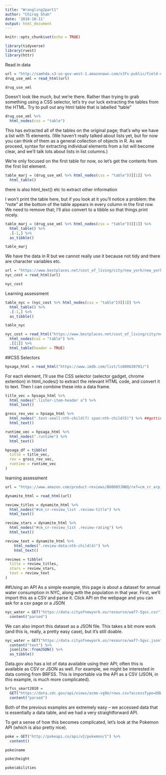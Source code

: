 ```yaml
---
title: "Wrangling2part1"
author: "Chirag Shah"
date: '2018-10-11'
output: html_document
---
```


```r
knitr::opts_chunk$set(echo = TRUE)
```

```r
library(tidyverse)
library(rvest)
library(httr)
```

Read in data

```r
url = "http://samhda.s3-us-gov-west-1.amazonaws.com/s3fs-public/field-uploads/2k15StateFiles/NSDUHsaeShortTermCHG2015.htm"
drug_use_xml = read_html(url)

drug_use_xml
```

Doesn’t look like much, but we’re there. Rather than trying to grab something using a CSS selector, let’s try our luck extracting the tables from the HTML.
Try to pull out any html table that is labelled "table"
```r
drug_use_xml %>%
  html_nodes(css = "table")
```

This has extracted all of the tables on the original page; that’s why we have a list with 15 elements. (We haven’t really talked about lists yet, but for now you can think of them as a general collection of objects in R. As we proceed, syntax for extracting individual elements from a list will become clear, and we’ll talk lots about lists in list columns.)

We’re only focused on the first table for now, so let’s get the contents from the first list element.

```r
table_marj = (drug_use_xml %>% html_nodes(css = "table"))[[1]] %>%
  html_table() 
```
there is also html_text() etc to extract other information 

I won’t print the table here, but if you look at it you’ll notice a problem: the “note” at the bottom of the table appears in every column in the first row. We need to remove that; I’ll also convert to a tibble so that things print nicely.

```r
table_marj = (drug_use_xml %>% html_nodes(css = "table"))[[1]] %>%
  html_table() %>%
  .[-1,] %>% 
  as_tibble()

table_marj
```

We have the data in R but we cannot really use it because not tidy and there are character variables etc. 

```r
url = "https://www.bestplaces.net/cost_of_living/city/new_york/new_york"
nyc_cost = read_html(url)

nyc_cost
```

Learning assessment

```r
table_nyc = (nyc_cost %>% html_nodes(css = "table"))[[1]] %>%
  html_table() %>%
  .[-1,] %>% 
  as_tibble()

table_nyc
```

```r
nyc_cost = read_html("https://www.bestplaces.net/cost_of_living/city/new_york/new_york") %>%
  html_nodes(css = "table") %>%
  .[[1]] %>%
  html_table(header = TRUE)
```

##CSS Selectors

```r
hpsaga_html = read_html("https://www.imdb.com/list/ls000630791/")
```

For each element, I’ll use the CSS selector (selector gadget, chrome extention) in html_nodes() to extract the relevant HTML code, and convert it to text. Then I can combine these into a data frame.

```r
title_vec = hpsaga_html %>%
  html_nodes(".lister-item-header a") %>%
  html_text()

gross_rev_vec = hpsaga_html %>%
  html_nodes(".text-small:nth-child(7) span:nth-child(5)") %>% ##getting money made from each film
  html_text()

runtime_vec = hpsaga_html %>%
  html_nodes(".runtime") %>%
  html_text()

hpsaga_df = tibble(
  title = title_vec,
  rev = gross_rev_vec,
  runtime = runtime_vec
)
```

learning assessment 
```r
url = "https://www.amazon.com/product-reviews/B00005JNBQ/ref=cm_cr_arp_d_viewopt_rvwer?ie=UTF8&reviewerType=avp_only_reviews&sortBy=recent&pageNumber=1"

dynamite_html = read_html(url)

review_titles = dynamite_html %>%
  html_nodes("#cm_cr-review_list .review-title") %>%
  html_text()

review_stars = dynamite_html %>%
  html_nodes("#cm_cr-review_list .review-rating") %>%
  html_text()

review_text = dynamite_html %>%
    html_nodes(".review-data:nth-child(4)") %>%
    html_text()

reviews = tibble(
  title = review_titles,
  stars = review_stars,
  text = review_text
)
```

##Using an API
As a simple example, this page is about a dataset for annual water consumption in NYC, along with the population in that year. First, we’ll import this as a CSV and parse it.
Click API on the webpage and you can ask for a csv page or a JSON 
```r
nyc_water = GET("https://data.cityofnewyork.us/resource/waf7-5gvc.csv") %>% 
  content("parsed")
```
We can also import this dataset as a JSON file. This takes a bit more work (and this is, really, a pretty easy case), but it’s still doable.
```r
nyc_water = GET("https://data.cityofnewyork.us/resource/waf7-5gvc.json") %>% 
  content("text") %>%
  jsonlite::fromJSON() %>%
  as_tibble()
```
Data.gov also has a lot of data available using their API; often this is available as CSV or JSON as well. For example, we might be interested in data coming from BRFSS. This is importable via the API as a CSV (JSON, in this example, is much more complicated).
```r
brfss_smart2010 = 
  GET("https://data.cdc.gov/api/views/acme-vg9e/rows.csv?accessType=DOWNLOAD") %>% 
  content("parsed")
```
Both of the previous examples are extremely easy – we accessed data that is essentially a data table, and we had a very straightforward API.

To get a sense of how this becomes complicated, let’s look at the Pokemon API (which is also pretty nice).
```r
poke = GET("http://pokeapi.co/api/v2/pokemon/1") %>%
  content()

poke$name

poke$height

poke$abilities
```


